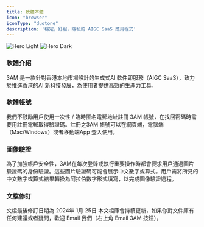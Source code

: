 ```yaml
---
title: 軟體本體
icon: "browser"
iconType: "duotone"
description: '穩定，舒服，隱私的 AIGC SaaS 應用程式'
---
```


<img
  className="block dark:hidden"
  src="/images/home-light.png"
  alt="Hero Light"
/>
<img
  className="hidden dark:block"
  src="/images/home-dark.png"
  alt="Hero Dark"
/>

### 軟體介紹

3AM 是一款針對香港本地市場設計的生成式AI 軟件即服務（AIGC SaaS），致力於推進香港的AI 新科技發展，為使用者提供高效的生產力工具。

### 軟體帳號

我們不鼓勵用戶使用一次性 / 臨時匿名電郵地址註冊 3AM 帳號，在找回密碼時需要用註冊電郵取得驗證碼。註冊之3AM 帳號可以在網頁端，電腦端（Mac/Windows）或者移動端App 登入使用。

### 圖像驗證

為了加強帳戶安全性，3AM在每次登錄或執行重要操作時都會要求用戶通過圖片驗證碼的身份驗證。這些圖片驗證碼可能會展示中文數字或算式。用戶需將所見的中文數字或算式結果轉換為阿拉伯數字形式填寫，以完成圖像驗證過程。

### 文檔修訂

文檔最後修訂日期為 2024年 1月 25日
<Info>本文檔庫會持續更新，如果你對文件庫有任何建議或者疑問，歡迎 Email 我們（右上角 Email 3AM 按鈕）。</Info>
